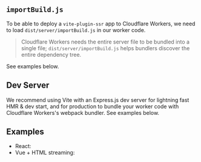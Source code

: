 
## `importBuild.js`

To be able to deploy a `vite-plugin-ssr` app to Cloudflare Workers, we need to load `dist/server/importBuild.js` in our worker code.

> Cloudflare Workers needs the entire server file to be bundled into a single file; `dist/server/importBuild.js` helps bundlers discover the entire dependency tree.

See examples below.

## Dev Server

We recommend using Vite with an Express.js dev server for lightning fast HMR & dev start,
and for production to bundle your worker code with Cloudflare Workers's webpack bundler.
See examples below.

## Examples

 - React: <RepoLink path='/examples/cloudflare-workers/' />
 - Vue + HTML streaming: <RepoLink path='/examples/cloudflare-workers-vue-html-streaming/' />

